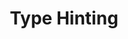 ---
id: "php_tf_hard_019"
questionType: "TRUE_FALSE"
title: "Type Hinting"
statement: "PHP allows type hinting for scalar types like int and string."
difficulty: "HARD"
category: "PHP"
correctAnswer: true
explanation: "Scalar type hinting was introduced in PHP 7.0."
---